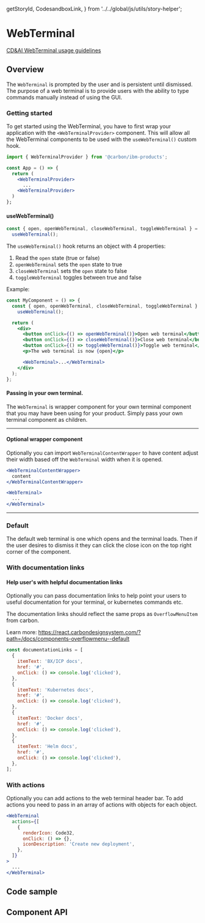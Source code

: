   getStoryId,
  CodesandboxLink,
} from '../../global/js/utils/story-helper';

# WebTerminal

[CD&AI WebTerminal usage guidelines](https://pages.github.ibm.com/cdai-design/pal/patterns/web-terminal/)

## Overview

The `WebTerminal` is prompted by the user and is persistent until dismissed. The
purpose of a web terminal is to provide users with the ability to type commands
manually instead of using the GUI.

### Getting started

To get started using the WebTerminal, you have to first wrap your application
with the `<WebTerminalProvider>` component. This will allow all the WebTerminal
components to be used with the `useWebTerminal()` custom hook.

```jsx
import { WebTerminalProvider } from '@carbon/ibm-products';

const App = () => {
  return (
    <WebTerminalProvider>
      ...
    <WebTerminalProvider>
  )
};
```

#### useWebTerminal()

```js
const { open, openWebTerminal, closeWebTerminal, toggleWebTerminal } =
  useWebTerminal();
```

The `useWebTerminal()` hook returns an object with 4 properties:

1. Read the `open` state (true or false)
2. `openWebTerminal` sets the `open` state to true
3. `closeWebTerminal` sets the `open` state to false
4. `toggleWebTerminal` toggles between true and false

Example:

```jsx
const MyComponent = () => {
  const { open, openWebTerminal, closeWebTerminal, toggleWebTerminal } =
    useWebTerminal();

  return (
    <div>
      <button onClick={() => openWebTerminal()}>Open web terminal</button>
      <button onClick={() => closeWebTerminal()}>Close web terminal</button>
      <button onClick={() => toggleWebTerminal()}>Toggle web terminal</button>
      <p>The web terminal is now {open}</p>

      <WebTerminal>...</WebTerminal>
    </div>
  );
};
```

#### Passing in your own terminal.

The `WebTerminal` is wrapper component for your own terminal component that you
may have been using for your product. Simply pass your own terminal component as
children.

<hr />

#### Optional wrapper component

Optionally you can import `WebTerminalContentWrapper` to have content adjust
their width based off the `WebTerminal` width when it is opened.

```jsx
<WebTerminalContentWrapper>
  content
</WebTerminalContentWrapper>

<WebTerminal>
  ...
</WebTerminal>
```

<hr />

### Default

The default web terminal is one which opens and the terminal loads. Then if the
user desires to dismiss it they can click the close icon on the top right corner
of the component.

<Canvas>
  <Story id={getStoryId(WebTerminal.displayName, 'default')} />
</Canvas>

### With documentation links

<Canvas>
  <Story id={getStoryId(WebTerminal.displayName, 'with-documentation-links')} />
</Canvas>

#### Help user's with helpful documentation links

Optionally you can pass documentation links to help point your users to useful
documentation for your terminal, or kubernetes commands etc.

The documentation links should reflect the same props as `OverflowMenuItem` from
carbon.

Learn more:
https://react.carbondesignsystem.com/?path=/docs/components-overflowmenu--default

```js
const documentationLinks = [
  {
    itemText: 'BX/ICP docs',
    href: '#',
    onClick: () => console.log('clicked'),
  },
  {
    itemText: 'Kubernetes docs',
    href: '#',
    onClick: () => console.log('clicked'),
  },
  {
    itemText: 'Docker docs',
    href: '#',
    onClick: () => console.log('clicked'),
  },
  {
    itemText: 'Helm docs',
    href: '#',
    onClick: () => console.log('clicked'),
  },
];
```

### With actions

<Canvas>
  <Story id={getStoryId(WebTerminal.displayName, 'with-actions')} />
</Canvas>

Optionally you can add actions to the web terminal header bar. To add actions
you need to pass in an array of actions with objects for each object.

```jsx
<WebTerminal
  actions={[
    {
      renderIcon: Code32,
      onClick: () => {},
      iconDescription: 'Create new deployment',
    },
  ]}
>
  ...
</WebTerminal>
```

## Code sample

<CodesandboxLink exampleDirectory="WebTerminal" />

## Component API

<ArgsTable of={WebTerminal} />